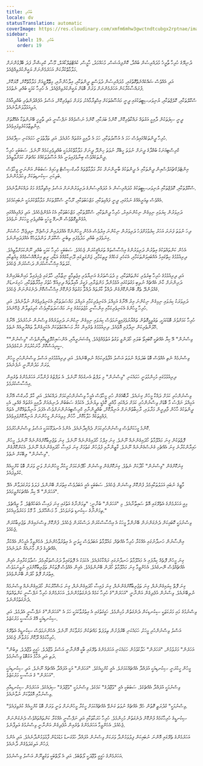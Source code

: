 ```yaml
---
title: ބުއްދި
locale: dv
statusTranslation: automatic
coverImage: https://res.cloudinary.com/xmfm6mhw3gwctndtcubgx2rptnae/image/upload/v1740337243/small_cover_educacion_fundamental_a051170f1c.webp
sidebar:
    label: 19. ބުއްދި
    order: 19
---
```

ދުނިޔޭގެ ހުރިހާ ތާރީޚު މުދައްރިސުން ބުއްދާ، ކޮންފިއުޝަސް، މުޙައްމަދު، ހާމީސް، ކުއެޓްޒަލްކޯއަލް، މޫސާ، ކްރިޝްނާ ފަދަ ބޭފުޅުންނަށް މަލާމާތްކުރާކަން އަހަރެމެންނަށް ޔަގީންކުރެވިއްޖެއެވެ.

އަދި އެއްވެސް ޝައްކެއްނެތްގޮތުގައި، މުދައްރިސުން ދުވަސްވީ ދީންތަކާއި، އިލާހުންނާއި، މިތޮލޮޖީއަށް މަލާމާތްކޮށް، މޮޔަކޮށް، ފުރައްސާކުރާކަން އަހަރެމެންނަށް ވަރަށް ބޮޑަށް ޔަގީންކުރެވިއްޖެއެވެ. އެ ހުރިހާ ކަމަކީ ބުއްދި ނެތުމެވެ.

ސްކޫލްތަކާއި، ކޮލެޖްތަކާއި، ޔުނިވަރސިޓީތަކުގައި ދީނީ މައުޟޫޢުތަކަށް އިޙްތިރާމާއެކު، ވަރަށް މަތިވެރިކޮށް، އަސްލު އުފެއްދުންތެރި ބުއްދިއާއެކު އަލިއަޅުވާލަންވާނެއެވެ.

ދީނީ ސިފަތަކުން ދާއިމީ އަގުތައް ރައްކާތެރިކޮށް، ކޮންމެ ބަޔަކާއި، ކޮންމެ ނަސްލެއްގެ ނަފްސާނީ އަދި ތާރީޚީ ބޭނުންތަކާ އެއްގޮތަށް އިންތިޒާމުކުރެވިފައިވެއެވެ.

ހުރިހާ ދީންތަކެއްގައިވެސް ހަމަ އެ އުސޫލުތަކާއި، ހަމަ އެ ދާއިމީ އަގުތައް ހުރެއެވެ. އަދި ތަފާތުވަނީ ހަމައެކަނި ސިފާގައެވެ.

ކްރިސްޓިއަނަކު ބުއްދާގެ ދީނަށް ނުވަތަ ހީބްރޫ ނުވަތަ ހިންދޫ ދީނަށް މަލާމާތްކުރުމަކީ ބުއްދިވެރިކަމެއް ނޫނެވެ. ސަބަބަކީ ހުރިހާ ދީންތަކެއްވެސް ބިނާވެފައިވަނީ އެއް އުސޫލުތަކެއްގެ މައްޗަށް ކަމަށްވާތީއެވެ.

އިންޓެލެކްޗުއަލްސްއިން ދީންތަކާއި އެ ދީންތަކުގެ ބާނީންނަށް ކުރާ މަލާމާތްތައް މާރކްސިސްޓް ވިހައިގެ ސަބަބުން އަންނަނީ ވީހާވެސް ބަލިކަށި ސިކުނޑިތަކަށް ވިހަދެމުންނެވެ.

ސްކޫލްތަކާއި، ކޮލެޖްތަކާއި ޔުނިވަރސިޓީތަކުގެ މުދައްރިސުން އެ މުދައްރިސުންގެ ދަރިވަރުންނަށް އަސްލު އިޙްތިރާމްގެ މަގު ދައްކަންވާނެއެވެ.

އެއްވެސް ތިއަރީއެއްގެ ނަމުގައި، ދީނީ ފައްޅިތަކާއި، މަޒްހަބުތަކާއި، ރޫޙާނީ ސްކޫލްތަކަށް މަލާމާތްކުރުމަކީ ނުބައިކަމެކެވެ.

ދަރިވަރުން ކިޔަވައި ނިމިގެން ނިކުންނައިރު، ހުރިހާ ދީންތަކާއި، ސްކޫލްތަކާއި، މަޒްހަބުތަކާއި އެކު އުޅެންޖެހެއެވެ. އަދި ފައްޅިއެއްގައި އުޅެންވީގޮތްވެސް ނޭނގޭ މީހަކީ ބުއްދިވެރި މީހަކަށް ނުވެއެވެ.

ދިހަ ނުވަތަ ފަނަރަ އަހަރު ކިޔެވުމަށްފަހު ދަރިވަރުން ނިކުންނަ އިރުވެސް އެހެން މީހުންނެކޭ އެއްފަދައިން ފަސްޖެހޭ، ނިދިޖެހޭ، ހުސްކަން ގިނަވެފައި ބުއްދި މަދުވެފައި ތިބެނީ ސްކޫލަށް ވަންދުވަހެކޭ އެއްފަދައިންނެވެ.

އެހެން ކަންތައްތަކުގެ އިތުރުން ދަރިވަރުންގެ އިޙްސާސްތައް ތަރައްޤީކުރަން ޖެހެއެވެ. ސަބަބަކީ ހުރިހާ ކަމަކީ ބުއްދި ނޫންކަމަށްވާތީއެވެ. ދިރިއުޅުމުގެ ހިތްގައިމު އެއްބައިވަންތަކަމާއި، އެކަހެރި ގަހެއްގެ ރީތިކަމާއި، ޖަންގަލީގައި ދޫނިކާޅެއްގެ އަޑާއި، ރީތި އިރުއޮއްސުމެއްގެ މިއުޒިކާއި ކުލަތައް އިޙްސާސްކުރަން ދަސްކުރަން ޖެހެއެވެ.

އަދި ދިރިއުޅުމުގެ ހުރިހާ ބިރުވެރި ކަންތައްތަކާއި، މި ދުވަސްވަރުގެ އަނިޔާވެރި އިޖުތިމާޢީ ނިޒާމާއި، ހާލުގައި ޖެހިފައިވާ މައިންބަފައިންގެ ދަރިންނަށް ކާނެ އެއްޗެއް ނުލިބި މަގުތަކުގައި އުޅެމުންދާ މަންޒަރާއި، ފަގީރު އާއިލާތައް ދިރިއުޅޭ ހުތުރު އިމާރާތްތަކާއި، ހަށިގަނޑަށް ގެއްލުންދޭ ތެޔޮ ބޭނުންކޮށްގެން ދުއްވާ ކާރުތައް ދުއްވާ މަގުތައް ފުންކޮށް އިޙްސާސްކޮށް ދެނެގަންނަން ޖެހެއެވެ.

ދަރިވަރަކު ކިޔަވައި ނިމިގެން ނިކުންނަ އިރު އޭނާގެ އަމިއްލަ އެކަނިވެރިކަމާއި އަމިއްލަ މައްސަލަތަކާއި އެކަނިވެރިވެގެން ނުވާނެއެވެ. އަދި ހުރިހާ މީހުންގެ އެކަނިވެރިކަމާއި އިންސާނީ މުޖުތަމަޢުގެ ގިނަ މައްސަލަތަކާއިވެސް ކުރިމަތިލާން ޖެހޭނެއެވެ.

ހުރިހާ ކަމަށްވުރެ ބޮޑުކަމަކީ، ތަޢުލީމީގޮތުން ތައްޔާރުވެފައިވީނަމަވެސް ކިޔަވައި ނިމިގެން ނިކުންނަ ދަރިވަރެއްގެ ވިސްނުން ނުހުރެއެވެ. އޭނާގެ ހޭލުންތެރިކަން ނިދާފައި އޮވެއެވެ. ދިރިއުޅުމުގެ ތެރެއިން ކުރާ މަސައްކަތްތަކަށް އެކަށީގެންވާ ތައްޔާރީއެއް ނެތެވެ.

"ވިސްނުން" އޭ ކިޔާ އެއްޗަކީ ކޮބައިތޯ ބަލައި ހޯދަންވީ ވަގުތު އަތުވެއްޖެއެވެ. ޑިކްޝަނަރީއާއި، އެންސައިކްލޮޕީޑިއާއިންވެސް "ވިސްނުން" ސީރިއަސްކޮށް މާނަކުރުމަށް ނުކުޅެދެއެވެ.

ވިސްނުމެއް ނެތި އެއްވެސް ބޮޑު ބަދަލެއް ނުވަތަ އަސްލު އުފާވެރިކަމެއް ނުލިބޭނެއެވެ. އަދި ދިރިއުޅުމުގައި އަސްލު ވިސްނުންހުރި މީހުން ވަރަށް މަދުންނޫނީ ނުފެނެއެވެ.

ދިރިއުޅުމުގައި މުހިންމުވަނީ ހަމައެކަނި "ވިސްނުން" މި ލަފްޒު އެނގުމެއް ނޫނެވެ. އެ ލަފްޒުގެ ފުންމާނަ އަހަރެމެންގެ ތެރެއިން އިޙްސާސްކުރުމެވެ.

ވިސްނުންހުރި ކަމަށް ދައްކާ މީހުން ގިނައެވެ. ރާބޮއެގެން ހުރި މީހާވެސް އެމީހާ ވިސްނުންހުރިކަމަށް ދައްކައެވެ. އަދި ކާލް މާރކްސް އޭނާގެ އަމިއްލަ ނަފްސު މާ ބޮޑަށް ވިސްނުންހުރި ކަމަށް ދައްކައި މާއްދީ ކޮމެޑީ ލިޔުނެވެ. އެކަމުގެ ސަބަބުން ދުނިޔެއަށް ދާއިމީ އަގުތައް ގެއްލި، އެކި ދީންތަކުގެ ހާހުން ފާދިރީން މަރާލައި، ރާހިބާތުންނަށް އަނިޔާކޮށް، ބުއްދީންނާއި ކްރިސްޓިއަނުންނަށްވެސް އެފަދަ އަނިޔާތައްކޮށް، އެތައް ފައްޅިތަކެއް ހަލާކުކޮށް، ހާހުން މިލިއަނުން މީހުންނަށް އަނިޔާކޮށްފައިވެއެވެ.

ކޮންމެ މީހަކަށްވެސް ވިސްނުންހުރިކަމަށް ދެއްކިދާނެއެވެ. އެންމެ އުނދަގޫކަމަކީ އަސްލު ވިސްނުންހުރުމެވެ.

ފޮތްތަކުން ގިނަ މައުލޫމާތު ހޯދައިގެންނެއް ނޫނެވެ. ގިނަ އިލްމު ހޯދައިގެންނެއް ނޫނެވެ. ގިނަ ތަޖުރިބާކޮށްގެންނެއް ނޫނެވެ. މީހުން ހައިރާންކުރާނެ ގިނަ އެއްޗެހި ގެނެސްގެންނެއް ނޫނެވެ. ގާޒީންނާއި ފުލުހުން ގަތުމަށް ގިނަ ފައިސާ ހޯދައިގެންނެއް ނޫނެވެ. އެކަންކޮށްގެން "ވިސްނުން" ލިބޭކަށް ނެތެވެ.

ގިނަކޮށްގެން "ވިސްނުން" ހޯދާކަށް ނެތެވެ. ގިނަކޮށްގެން ވިސްނުން ހޯދޭނެކަމަށް ހީކުރާ މީހުންނަށް ވަނީ ވަރަށް ބޮޑު ކުށްހީއެއް ކުރެވިފައެވެ.

މާޒީގެ ނުބައި އަމަލުތަކާއިމެދު ފުންކޮށް ވިސްނަން ޖެހެއެވެ. ސަބަބަކީ އެއީ އަބަދުވެސް އިތުރަށް ބޭނުންވެ، ފަލަވެ ވަރުގަދަވާން އެދޭ "އަހަރެން" އޭ ކިޔާ އެއްޗަކަށްވީމައެވެ.

މިއީ އަހަރެމެންގެ އެތެރޭގައި އޮތް ސައިތާނާއެވެ. މި "އަހަރެން" ބުނާނީ: "ތިމަންނާގެ އަތުގައި ގިނަ ފައިސާ އެބަހުއްޓެވެ. މާ ރީއްޗެވެ. ތިމަންނާގެ ސިކުނޑި ތަނަވަހެވެ. މާ މަޝްހޫރެވެ. މާ މޮޅު މަކަރުވެރިއެކެވެ."

ވިސްނުމަކީ ކޮބައިކަން ދެނެގަންނަން ބޭނުންވާ މީހަކު އެ އިޙްސާސްކުރަން ދަސްކުރަން ޖެހެއެވެ. ފުންކޮށް ވިސްނައިގެން ތަޖުރިބާކުރަން ޖެހެއެވެ.

އިންސާނުން ހަނދާނުގައި އެއްކުރާ ހުރިހާ އެއްޗެއް، މައުލޫމާތު އަބަދުވެސް ހީވަނީ އެ އިތުރުވާހެންނެވެ. އެހެންވީމާ އެމީހުން އެއްކުރާ އެއްޗެހީގެ ފުން މާނައެއް ނުދަނެއެވެ.

ގިނަ މީހުން ފޮތެއް ކިޔާފައި އެ މައުލޫމާތު ހަނދާނުގައި ރައްކާކުރެއެވެ. އެކަމަކު އެ ފޮތުގައިވާ ދަރުސްތަކާއިމެދު ސުވާލުކުރާއިރު އެއިން އެއްޗެއްވެސް ނޭނގެއެވެ. އެހެންވީމާ ގިނަ މައުލޫމާތު ހޯދަން ބޭނުންވެއެވެ. އެއިން އެއްވެސް ފޮތަކުން ތަޖުރިބާކޮށްފައި ނުވީނަމަވެސް އިތުރަށް ފޮތް ހޯދަން ބޭނުންވެއެވެ.

ގިނަ ފޮތް ކިޔައިގެންނެއް، ގިނަ ތަޖުރިބާކޮށްގެންނެއް، ގިނަ ފައިސާ ހޯދައިގެންނެއް، ގިނަ މަޝްހޫރުކަން ހޯދައިގެންނެއް ވިސްނުމެއް ނުލިބޭނެއެވެ. ވިސްނުން އުފެދިގެން އަންނާނީ "އަހަރެން"ގެ ހުރިހާ ކަމެއް ދެނެގަތުމުންނެވެ. އަހަރެމެންގެ ހުރިހާ ނަފްސާނީ ކަންތައްތައް ދެނެގަތުމުންނެވެ.

ވިސްނުމުގެ މައި މަރުކަޒަކީ ސިކުނޑިކަން ދެނެގަތުން މުހިންމެވެ. ހަގީގަތުގައި އެ އިތުރުވާކަމަކީ ހަމަ އެ "އަހަރެން"ގެ ނަފްސާނީ އެދުމެވެ. އަދި ސިކުނޑިއަކީ އޭގެ އަސާސީ މަރުކަޒެވެ.

އަސްލު ވިސްނުންހުރި މީހަކު، ހަމައެކަނި ބޭރުފުށުން ތިލަފަތް މައްޗަކުން މަރުވާކަށް ނޫނެވެ. އެހެންނަމަވެސް ސިކުނޑީގެ އެތެރޭގެ ހުރިހާކަމެއް ދޫކޮށް މަރުވާން ޖެހެއެވެ.

"އަހަރެން" މަރުވުމުން، "އަހަރެން" ހަލާކުވުމުން ހަމައެކަނި އަހަރެމެންގެ ތެރޭގައި ބާކީ އޮންނާނީ އަސްލު ވުޖޫދެވެ. ހަގީގީ ވުޖޫދެވެ. ލިބުން ދަތި އަދި އެހާމެ އަގުބޮޑު ވިސްނުމެވެ.

މީހުން ހީކުރަނީ ސިކުނޑިއަކީ އުފައްދާ އެއްޗެއްކަމަށެވެ. އެއީ ކުށްހީއެކެވެ. "އަހަރެން" އަކީ އުފައްދާ އެއްޗެއް ނޫނެވެ. އަދި ސިކުނޑިއަކީ "އަހަރެން" ގެ އަސާސީ މަރުކަޒެވެ.

ވިސްނުމަކީ އުފައްދާ އެއްޗެކެވެ. ސަބަބަކީ އެއީ "ވުޖޫދުގެ" ކަމެކެވެ. ވިސްނުމަކީ "ވުޖޫދުގެ" ސިފައެކެވެ. އަހަރެމެން ސިކުނޑިއާއި ވިސްނުމާއި އޮޅުވާކަށް ނުވާނެއެވެ.

"ވިސްނުމަކީ" ގުދުރަތީ ގޮތުން ހެދޭ އެއްޗެއް ނުވަތަ ގަނެވޭ އެއްޗެއްކަމަށް ހީކުރާ މީހުންނަށް ވަނީ ވަރަށް ބޮޑު ކުށްހީއެއް ކުރެވިފައެވެ.

ސިކުނޑީގެ ހުރިހާކަމެއް ފުންކޮށް ދެނެގަތުން މުހިންމެވެ. ހުރިހާ ހަރަކާތަކާއި އަދި ނަފްސާނީ އެއްކުރާ ކަންތައްތައްވެސް ދެނެގަންނަން ޖެހެއެވެ. އެހެންވީމާ އަހަރެމެންގެ ތެރެއިން އުފެދިގެން އަންނާނީ ވިސްނުމުގެ އަލިފާނެވެ.

އަހަރެމެންގެ ތެރޭގައި އޮންނަ ނުބައިކަން ފިލުވަމުންދާ ވަރަކަށް ވިސްނުން އުފައްދާ ހުޅުގަނޑު މަޑުމަޑުން ފާޅުވަމުންދާނެއެވެ. އަދި އެންމެ ފަހުން އަލިގަދަވެގެން ދާނެއެވެ.

އަހަރެމެންގެ ހަގީގީ ވުޖޫދަކީ ލޯތްބެވެ. އަދި އެ ލޯތްބަކީ ވަގުތީނޫން އަސްލު ވިސްނުމެވެ.

